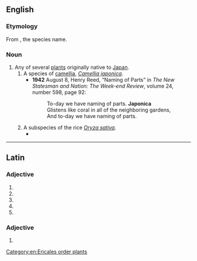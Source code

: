{{also|Japonica}}
==English==

===Etymology===
From {{bor|en|NL.|japonica}}, the species name.

===Noun===
{{en-noun}}

# Any of several [[plant]]s originally native to [[Japan]].
## A species of [[camellia]], ''[[Camellia japonica]]''.
##* '''1942''' August 8, Henry Reed, “Naming of Parts” in ''The New Statesman and Nation: The Week-end Review'', volume 24, number 598, page 92:
##*: To-day we have naming of parts. '''Japonica'''<br>Glistens like coral in all of the neighboring gardens,<br>And to-day we have naming of parts.
## A subspecies of the rice ''[[Oryza sativa]]''.
##* {{quote-book|en|title=Rice Genetics: Proceedings of the International Rice Genetics Symposium, 27-31 May 1985|publisher=International Rice Research Institute|year=1986|passage=The isograms were typical of differences between two subspecies but also of those between different lines of '''japonicas''' or indicas.}}

[[Category:en:Ericales order plants]]

----

==Latin==

===Adjective===
{{la-adj-form|japonica}}

# {{inflection of|la|japonicus||nom|f|s}}
# {{inflection of|la|japonicus||nom|n|p}}
# {{inflection of|la|japonicus||acc|n|p}}
# {{inflection of|la|japonicus||voc|f|s}}
# {{inflection of|la|japonicus||voc|n|p}}

===Adjective===
{{la-adj-form|japonicā}}

# {{inflection of|la|japonicus||abl|f|s}}
